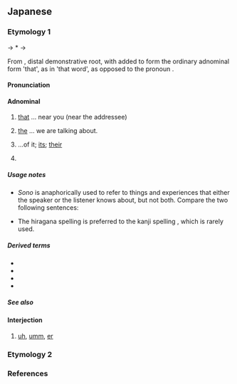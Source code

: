 ==Japanese==

===Etymology 1===
{{ja-kanjitab|alt=其の}}
{{IPAfont|⟨so<sub>2</sub> no<sub>2</sub>⟩}} → *{{IPAchar|/sənə/}} → {{IPAchar|/sono/}}

From {{inh|ja|ojp|そ}}, distal demonstrative root, with {{ja-r|の}} added to form the ordinary adnominal form 'that', as in 'that word', as opposed to the pronoun {{ja-r|それ}}.

====Pronunciation====
{{ja-pron|acc=0|acc_ref=DJR}}

====Adnominal====
{{ja-pos|adnominal}}

# {{lb|ja|[[deictically]]}} [[that]] ... near you (near the addressee)
#: {{ja-usex|私が読みたい本は、'''その'''本です。|わたし が よみたい ほん は、 '''その''' ほん です。|What I want to read is '''that''' book.}}
# {{lb|ja|[[anaphorically]]}} [[the]] ... we are talking about.
# ...of it; [[its]]; [[their]]
#: {{ja-usex|'''その'''[[お姉さん]]|'''その''' おねえさん|'''her''' elder sister}}
#{{lb|ja|fiction|before a number}} {{n-g|indicates a part, chapter, volume, episode or installment; compare {{m|ja|編|tr=-hen}}, {{m|ja|話|tr=-wa}}, {{m|ja|巻|tr=-kan}}, {{m|ja|集|tr=-shū}}, {{m|ja|章|tr=-shō}}, {{m|ja|上|tr=jō}}, {{m|ja|中|tr=chū}} and {{m|ja|下|tr=ge}}}}
#:{{ja-x|日%本 映%画%論その三|^に%ほん ^えい%が%ろん ^その ^さん/3|Japanese Films: Part 3}}

=====Usage notes=====
* ''Sono'' is anaphorically used to refer to things and experiences that either the speaker or the listener knows about, but not both. Compare the two following sentences:
*: {{ja-usex|'''その'''本はやすいですか。|'''その''' ほん は やすい です か。|Is '''that''' book (which we are talking about) cheap? ''(anaphorically)''<br/>Is '''that''' book (I'm pointing to/near you/of yours) cheap? ''(deictically)''}}
*: {{ja-usex|[[あの]]本はやすいですか。|あの ほん は やすい です か。|Is the book (which we both know) cheap? ''(anaphorically)''<br/>Is that book (over there, which you and I can see) cheap? ''(deictically)''}}
* The hiragana spelling {{ja-l||その}} is preferred to the kanji spelling {{ja-l|其の}}, which is rarely used.

=====Derived terms=====
{{der-top}}
* {{ja-r|その足で|その あしで}}
* {{ja-r|その時はその時|その とき は その とき}}
* {{ja-r|その日その日|その ひ その ひ}}
* {{ja-r|その日暮らし|その ひぐらし}}
{{der-bottom}}

=====See also=====
{{Japanese demonstratives}}

====Interjection====
{{ja-pos|interjection}}

# {{lb|ja|used as filler during conversation}} [[uh]], [[umm]], [[er]]
#: {{syn|ja|あのう|ええっと}}

===Etymology 2===
{{ja-see|園}}

===References===
<references/>